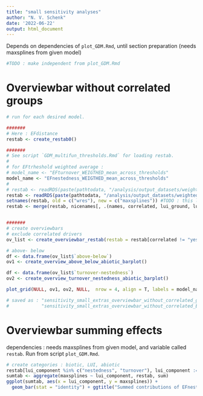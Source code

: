 ```yaml
---
title: "small sensitivity analyses"
author: "N. V. Schenk"
date: '2022-06-22'
output: html_document
---
```

Depends on dependencies of `plot_GDM.Rmd`, until section preparation (needs maxsplines from given model)
```r
#TODO : make independent from plot_GDM.Rmd
```


# Overviewbar without correlated groups
```r
# run for each desired model.

#######
# Here : EFdistance
restab <- create_restab0()

#######
# See script `GDM_multifun_thresholds.Rmd` for loading restab.
#
# for EFtrheshold weighted average :
# model_name <- "EFturnover_WEIGTHED_mean_across_thresholds"
model_name <- "EFnestedness_WEIGTHED_mean_across_thresholds"
#
# restab <- readRDS(paste(pathtodata, "/analysis/output_datasets/weighted_avg_over_all_thresholds_EFturnover.Rds", sep = ""))
restab <- readRDS(paste(pathtodata, "/analysis/output_datasets/weighted_avg_over_all_thresholds_EFnestedness.Rds", sep = ""))
setnames(restab, old = c("wres"), new = c("maxsplines")) #TODO : this line is maybe not needed any more
restab <- merge(restab, nicenames[, .(names, correlated, lui_ground, lui_ground_nicenames, lui_component)], by = "names")


#######
# create overviewbars
# exclude correlated drivers
ov_list <- create_overviewbar_restab(restab = restab[correlated != "yes", ])

# above- below
df <- data.frame(ov_list$`above-below`)
ov1 <- create_overview_above_below_abiotic_barplot()

df <- data.frame(ov_list$`turnover-nestedness`)
ov2 <- create_overview_turnover_nestedness_abiotic_barplot()

plot_grid(NULL, ov1, ov2, NULL,  nrow = 4, align = T, labels = model_name)

# saved as : "sensitivity_small_extras_overviewbar_without_correlated_gdm_EFdistance_LUI.pdf" A5
#            "sensitivity_small_extras_overviewbar_without_correlated_EFnestedness_WEIGTHED_mean_across_thresholds.pdf"
```


# Overviewbar summing effects
dependencies : needs maxsplines from given model, and variable called `restab`. Run from script `plot_GDM.Rmd`.
```r
# create categories : biotic, LUI, abiotic
restab[lui_component %in% c("nestedness", "turnover"), lui_component := "bio"]
sumtab <- aggregate(maxsplines ~ lui_component, restab, sum)
ggplot(sumtab, aes(x = lui_component, y = maxsplines)) +
  geom_bar(stat = "identity") + ggtitle("Summed contributions of EFnestedness0.7")
```

